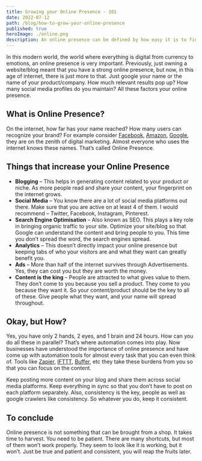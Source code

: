 ```yaml
---
title: Growing your Online Presence - 101
date: 2022-07-12
path: /blog/how-to-grow-your-online-presence
published: true
heroImage: ./online.png
description: An online presence can be defined by how easy it is to find a brand or company online. Growing your online presence should be your key focus.
---
```


In this modern world, the world where everything is digital from currency to emotions, an online presence is very important. Previously, just owning a website/blog meant that you have a strong online presence, but now, in this age of internet, there is just more to that. Just google your name or the name of your product/company. How much relevant results pop up? How many social media profiles do you maintain? All these factors your online presence.

## What is Online Presence?
On the internet, how far has your name reached? How many users can recognize your brand? For example consider [Facebook](https://facebook.com), [Amazon](https://amazon.com), [Google](https://google.com), they are on the zenith of digital marketing. Almost everyone who uses the internet knows these names. That’s called Online Presence.

## Things that increase your Online Presence
- **Blogging** – This helps in generating content related to your product or niche. As more people read and share your content, your fingerprint on the internet grows.
- **Social Media** – You know there are a lot of social media platforms out there. Make sure that you are active on at least 4 of them. I would recommend – Twitter, Facebook, Instagram, Pinterest.
- **Search Engine Optimisation** – Also known as SEO. This plays a key role in bringing organic traffic to your site. Optimize your site/blog so that Google can understand the content and bring people to you. This time you don’t spread the word, the search engines spread.
- **Analytics** – This doesn’t directly impact your online presence but keeping tabs of who your visitors are and what they want can greatly benefit you.
- **Ads** – More than half of the internet survives through Advertisements. Yes, they can cost you but they are worth the money.
- **Content is the king** – People are attracted to what gives value to them. They don’t come to you because you sell a product. They come to you because they want it. So your content/product should be the key to all of these. Give people what they want, and your name will spread throughout.

## Okay, but How?
Yes, you have only 2 hands, 2 eyes, and 1 brain and 24 hours. How can you do all these in parallel? That’s where automation comes into play. Now businesses have understood the importance of online presence and have come up with automation tools for almost every task that you can even think of. Tools like [Zapier](https://zapier.com), [IFTTT](https://ifttt.com/), [Buffer](https://buffer.com), etc they take these burdens from you so that you can focus on the content.

Keep posting more content on your blog and share them across social media platforms. Keep everything in sync so that you don’t have to post on each platform separately. Also, consistency is the key, people as well as google crawlers like consistency. So whatever you do, keep it consistent.

## To conclude
Online presence is not something that can be brought from a shop. It takes time to harvest. You need to be patient. There are many shortcuts, but most of them won’t work properly. They seem to look like it is working, but it won’t. Just be true and patient and consistent, you will reap the fruits later.